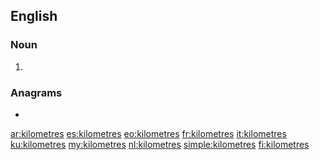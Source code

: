 {{also|kilòmetres|kilomètres|kilo-metres}}
==English==

===Noun===
{{head|en|noun plural form}}

# {{plural of|kilometre|lang=en}}

===Anagrams===
* {{l|en|kilometers}}

[[ar:kilometres]]
[[es:kilometres]]
[[eo:kilometres]]
[[fr:kilometres]]
[[it:kilometres]]
[[ku:kilometres]]
[[my:kilometres]]
[[nl:kilometres]]
[[simple:kilometres]]
[[fi:kilometres]]